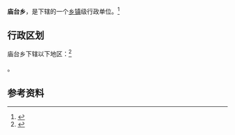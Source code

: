 {{中国乡级行政区|64/02/05/200/000}}

'''庙台乡'''，是{{PRC admin/fullname|64/02/05/200/000|3}}下辖的一个[[乡镇|乡镇]]级行政单位。<ref>{{PRC admin/ref sgc|{{PRC admin/parent|64/02/05/200/000}}}}</ref>

== 行政区划 ==

庙台乡下辖以下地区：<ref>{{PRC admin/ref sgc|64/02/05/200/000}}</ref>

{{PRC admin/children|64/02/05/200/000}}。

== 参考资料 ==

{{reflist}}

{{行政区划小作品}}
{{PRC admin/navcat|64/02/05/200/000}}